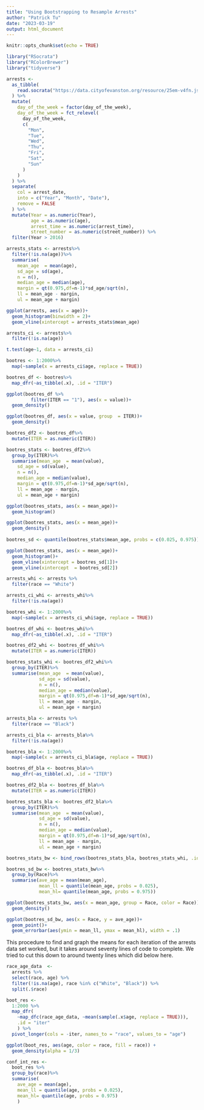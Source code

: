 ```yaml
---
title: "Using Bootstrapping to Resample Arrests"
author: "Patrick Tu"
date: "2023-03-19"
output: html_document
---
```


```r
knitr::opts_chunk$set(echo = TRUE)
```

```r
library("RSocrata")
library("RColorBrewer")
library("tidyverse")
```

```r
arrests <- 
  as_tibble(
    read.socrata("https://data.cityofevanston.org/resource/25em-v4fn.json")
  ) %>%  
  mutate(
    day_of_the_week = factor(day_of_the_week),
    day_of_the_week = fct_relevel(
      day_of_the_week, 
      c(
        "Mon", 
        "Tue", 
        "Wed", 
        "Thu", 
        "Fri", 
        "Sat", 
        "Sun" 
      )
    )
  ) %>%
  separate(
    col = arrest_date, 
    into = c("Year", "Month", "Date"), 
    remove = FALSE
  ) %>%
  mutate(Year = as.numeric(Year), 
         age = as.numeric(age), 
         arrest_time = as.numeric(arrest_time),
         street_number = as.numeric(street_number)) %>%
  filter(Year > 2016)
```

```r
arrests_stats <- arrests%>%
  filter(!is.na(age))%>%
  summarise(
    mean_age  = mean(age), 
    sd_age = sd(age), 
    n = n(), 
    median_age = median(age),
    margin = qt(0.975,df=n-1)*sd_age/sqrt(n),
    ll = mean_age - margin,
    ul = mean_age + margin)

ggplot(arrests, aes(x = age))+
  geom_histogram(binwidth = 2)+
  geom_vline(xintercept = arrests_stats$mean_age)

arrests_ci <- arrests%>%
  filter(!is.na(age))

t.test(age~1, data = arrests_ci)

bootres <- 1:2000%>%
  map(~sample(x = arrests_ci$age, replace = TRUE))

bootres_df <- bootres%>%
  map_dfr(~as_tibble(.x), .id = "ITER")

ggplot(bootres_df %>%
         filter(ITER == "1"), aes(x = value))+
  geom_density()

ggplot(bootres_df, aes(x = value, group  = ITER))+
  geom_density()

bootres_df2 <- bootres_df%>%
  mutate(ITER = as.numeric(ITER))

bootres_stats <- bootres_df2%>%
  group_by(ITER)%>%  
  summarise(mean_age  = mean(value), 
    sd_age = sd(value), 
    n = n(), 
    median_age = median(value),
    margin = qt(0.975,df=n-1)*sd_age/sqrt(n),
    ll = mean_age - margin,
    ul = mean_age + margin)

ggplot(bootres_stats, aes(x = mean_age))+
  geom_histogram()

ggplot(bootres_stats, aes(x = mean_age))+
  geom_density()
  
bootres_sd <- quantile(bootres_stats$mean_age, probs = c(0.025, 0.975))

ggplot(bootres_stats, aes(x = mean_age))+
  geom_histogram()+
  geom_vline(xintercept = bootres_sd[1])+
  geom_vline(xintercept  = bootres_sd[2])
```

```r
arrests_whi <- arrests %>%
  filter(race == "White")

arrests_ci_whi <- arrests_whi%>%
  filter(!is.na(age))

bootres_whi <- 1:2000%>%
  map(~sample(x = arrests_ci_whi$age, replace = TRUE))

bootres_df_whi <- bootres_whi%>%
  map_dfr(~as_tibble(.x), .id = "ITER")

bootres_df2_whi <- bootres_df_whi%>%
  mutate(ITER = as.numeric(ITER))

bootres_stats_whi <- bootres_df2_whi%>%
  group_by(ITER)%>%  
  summarise(mean_age  = mean(value), 
            sd_age = sd(value), 
            n = n(), 
            median_age = median(value),
            margin = qt(0.975,df=n-1)*sd_age/sqrt(n),
            ll = mean_age - margin,
            ul = mean_age + margin)

arrests_bla <- arrests %>%
  filter(race == "Black")

arrests_ci_bla <- arrests_bla%>%
  filter(!is.na(age))

bootres_bla <- 1:2000%>%
  map(~sample(x = arrests_ci_bla$age, replace = TRUE))

bootres_df_bla <- bootres_bla%>%
  map_dfr(~as_tibble(.x), .id = "ITER")

bootres_df2_bla <- bootres_df_bla%>%
  mutate(ITER = as.numeric(ITER))

bootres_stats_bla <- bootres_df2_bla%>%
  group_by(ITER)%>%  
  summarise(mean_age  = mean(value), 
            sd_age = sd(value), 
            n = n(), 
            median_age = median(value),
            margin = qt(0.975,df=n-1)*sd_age/sqrt(n),
            ll = mean_age - margin,
            ul = mean_age + margin)

bootres_stats_bw <- bind_rows(bootres_stats_bla, bootres_stats_whi, .id = "Race")

bootres_sd_bw <- bootres_stats_bw%>%
  group_by(Race)%>%
  summarise(ave_age = mean(mean_age), 
            mean_ll = quantile(mean_age, probs = 0.025), 
            mean_hl= quantile(mean_age, probs = 0.975))

ggplot(bootres_stats_bw, aes(x = mean_age, group = Race, color = Race))+
  geom_density()

ggplot(bootres_sd_bw, aes(x = Race, y = ave_age))+
  geom_point()+
  geom_errorbar(aes(ymin = mean_ll, ymax = mean_hl), width = .1)
```

This procedure to find and graph the means for each iteration of the arrests data set worked, but it takes around seventy lines of code to complete. We tried to cut this down to around twenty lines which did below here.

```r
race_age_data  <- 
  arrests %>% 
  select(race, age) %>%
  filter(!is.na(age), race %in% c("White", "Black")) %>%
  split(.$race)

boot_res <- 
  1:2000 %>%
  map_dfr(
    ~map_dfc(race_age_data, ~mean(sample(.x$age, replace = TRUE))),
    .id = "iter"
    ) %>%
  pivot_longer(cols = -iter, names_to = "race", values_to = "age")

ggplot(boot_res, aes(age, color = race, fill = race)) +
  geom_density(alpha = 1/3)

conf_int_res <-
  boot_res %>%
  group_by(race)%>%
  summarise(
    ave_age = mean(age), 
    mean_ll = quantile(age, probs = 0.025), 
    mean_hl= quantile(age, probs = 0.975)
    )
```
